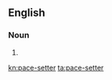 ==English==

===Noun===
{{en-noun|head=[[pace]]-[[setter]]}}
# {{alternative spelling of|pacesetter}}

[[kn:pace-setter]]
[[ta:pace-setter]]
